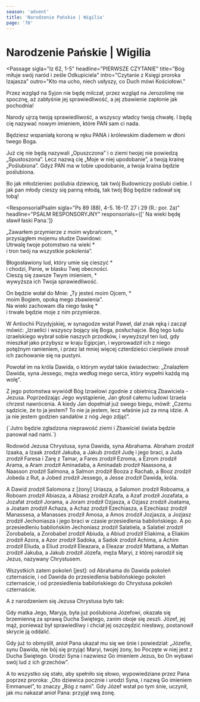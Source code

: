 ```yaml
---
season: 'advent'
title: 'Narodzenie Pańskie | Wigilia'
page: '70'
---
```


# Narodzenie Pańskie | Wigilia

<Passage
  sigla="Iz 62, 1-5"
  headline="PIERWSZE CZYTANIE"
  title="Bóg miłuje swój naród i ześle Odkupiciela"
  intro="Czytanie z Księgi proroka Izajasza"
  outro="Kto ma ucho, niech usłyszy, co Duch mówi Kościołowi."
>
  <p>Przez wzgląd na Syjon nie będę milczał, przez wzgląd na Jerozolimę nie spocznę, aż zabłyśnie jej sprawiedliwość, a jej zbawienie zapłonie jak pochodnia!</p>
  <p>Narody ujrzą twoją sprawiedliwość, a wszyscy władcy twoją chwałę. I będą cię nazywać nowym imieniem, które PAN sam ci nada.</p>
  <p>Będziesz wspaniałą koroną w ręku PANA i królewskim diademem w dłoni twego Boga.</p>
  <p>Już cię nie będą nazywali „Opuszczona” i o ziemi twojej nie powiedzą „Spustoszona”. Lecz nazwą cię „Moje w niej upodobanie”, a twoją krainę „Poślubiona”. Gdyż PAN ma w tobie upodobanie, a twoja kraina będzie poślubiona.</p>
  <p>Bo jak młodzieniec poślubia dziewicę, tak twój Budowniczy poślubi ciebie. I jak pan młody cieszy się panną młodą, tak twój Bóg będzie radował się tobą!</p>
</Passage>

<ResponsorialPsalm
  sigla="Ps 89 (88), 4-5. 16-17. 27 i 29 (R.: por. 2a)"
  headline="PSALM RESPONSORYJNY"
  responsorials={[' Na wieki będę sławił łaski Pana.']}
>
  <p>„Zawarłem przymierze z moim wybrańcem, *<br/>przysiągłem mojemu słudze Dawidowi:<br/>Utrwalę twoje potomstwo na wieki *<br/>i tron twój na wszystkie pokolenia”.</p>
  <p>Błogosławiony lud, który umie się cieszyć *<br/>i chodzi, Panie, w blasku Twej obecności.<br/>Cieszą się zawsze Twym imieniem, *<br/>wywyższa ich Twoja sprawiedliwość.</p>
  <p>On będzie wołał do Mnie: „Ty jesteś moim Ojcem, *<br/>moim Bogiem, opoką mego zbawienia”.<br/>Na wieki zachowam dla niego łaskę *<br/>i trwałe będzie moje z nim przymierze.</p>
</ResponsorialPsalm>
<Passage
  sigla="Dz 13, 16-17. 22-25"
  headline="DRUGIE CZYTANIE"
  title="Świadectwo świętego Pawła o Chrystusie"
  intro="Czytanie z Dziejów Apostolskich"
  outro="Kto ma ucho, niech usłyszy, co Duch mówi Kościołowi."
>
  <p>W Antiochii Pizydyjskiej, w synagodze wstał Paweł, dał znak ręką i zaczął mówić: „Izraelici i wszyscy bojący się Boga, posłuchajcie. Bóg tego ludu izraelskiego wybrał sobie naszych przodków, i wywyższył ten lud, gdy mieszkał jako przybysz w kraju Egipcjan, i wyprowadził ich z niego potężnym ramieniem, i przez lat mniej więcej czterdzieści cierpliwie znosił ich zachowanie się na pustyni.</p>
  <p>Powołał im na króla Dawida, o którym wydał takie świadectwo: „Znalazłem Dawida, syna Jessego, męża według mego serca, który wypełni każdą mą wolę”.</p>
  <p>Z jego potomstwa wywiódł Bóg Izraelowi zgodnie z obietnicą Zbawiciela - Jezusa. Poprzedzając Jego wystąpienie, Jan głosił całemu ludowi Izraela chrzest nawrócenia. A kiedy Jan dopełniał już swego biegu, mówił: „Czemu sądzicie, że to ja jestem? To nie ja jestem, lecz właśnie już za mną idzie. A ja nie jestem godzien sandałów z nóg Jego zdjąć”.</p>
</Passage>
<Passage
  sigla=""
  headline="AKLAMACJA"
  acclamation="Aklamacja: Alleluja, alleluja, alleluja."
>
  {`Jutro będzie zgładzona nieprawość ziemi
i Zbawiciel świata będzie panował nad nami.`}
</Passage>
<Passage
  sigla="Mt 1, 1-25 (dłuższa)"
  headline="EWANGELIA"
  title="Rodowód Jezusa Chrystusa i zapowiedź Jego narodzenia"
  intro=" Słowa Ewangelii według świętego Mateusza"
  outro="Oto słowo Pańskie"
>
  <p>Rodowód Jezusa Chrystusa, syna Dawida, syna Abrahama. Abraham zrodził Izaaka, a Izaak zrodził Jakuba, a Jakub zrodził Judę i jego braci, a Juda zrodził Faresa i Zarę z Tamar, a Fares zrodził Ezroma, a Ezrom zrodził Arama, a Aram zrodził Aminadaba, a Aminadab zrodził Naassona, a Naasson zrodził Salmona, a Salmon zrodził Booza z Rachab, a Booz zrodził Jobeda z Rut, a Jobed zrodził Jessego, a Jesse zrodził Dawida, króla.</p>
  <p>A Dawid zrodził Salomona z [żony] Uriasza, a Salomon zrodził Roboama, a Roboam zrodził Abiasza, a Abiasz zrodził Azafa, a Azaf zrodził Jozafata, a Jozafat zrodził Jorama, a Joram zrodził Ozjasza, a Ozjasz zrodził Joatama, a Joatam zrodził Achaza, a Achaz zrodził Ezechiasza, a Ezechiasz zrodził Manassesa, a Manasses zrodził Amosa, a Amos zrodził Jozjasza, a Jozjasz zrodził Jechoniasza i jego braci w czasie przesiedlenia babilońskiego. A po przesiedleniu babilońskim Jechoniasz zrodził Salatiela, a Salatiel zrodził Zorobabela, a Zorobabel zrodził Abiuda, a Abiud zrodził Eliakima, a Eliakim zrodził Azora, a Azor zrodził Sadoka, a Sadok zrodził Achima, a Achim zrodził Eliuda, a Eliud zrodził Eleazara, a Eleazar zrodził Mattana, a Mattan zrodził Jakuba, a Jakub zrodził Józefa, męża Maryi, z której narodził się Jezus, nazywany Chrystusem.</p>
  <p>Wszystkich zatem pokoleń [jest]: od Abrahama do Dawida pokoleń czternaście, i od Dawida do przesiedlenia babilońskiego pokoleń czternaście, i od przesiedlenia babilońskiego do Chrystusa pokoleń czternaście.</p>
  <p>A z narodzeniem się Jezusa Chrystusa było tak:</p>
  <p>Gdy matka Jego, Maryja, była już poślubiona Józefowi, okazała się brzemienną za sprawą Ducha Świętego, zanim oboje się zeszli. Józef, jej mąż, ponieważ był sprawiedliwy i chciał jej oszczędzić niesławy, postanowił skrycie ją oddalić.</p>
  <p>Gdy już to obmyślił, anioł Pana ukazał mu się we śnie i powiedział: „Józefie, synu Dawida, nie bój się przyjąć Maryi, twojej żony, bo Poczęte w niej jest z Ducha Świętego. Urodzi Syna i nazwiesz Go imieniem Jezus, bo On wybawi swój lud z ich grzechów”.</p>
  <p>A to wszystko się stało, aby spełniło się słowo, wypowiedziane przez Pana poprzez proroka: „Oto dziewica pocznie i urodzi Syna, i nazwą Go imieniem Emmanuel”, to znaczy „Bóg z nami”. Gdy Józef wstał po tym śnie, uczynił, jak mu nakazał anioł Pana: przyjął swą żonę.</p>
</Passage>
